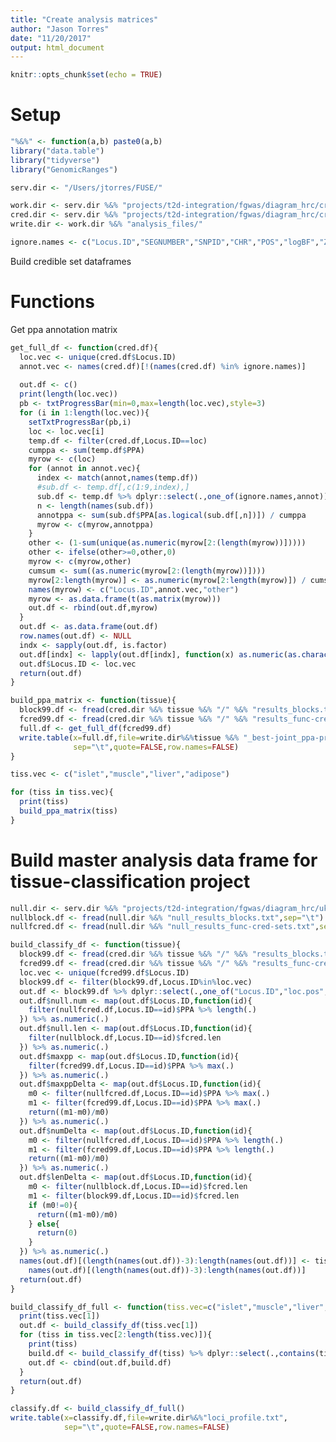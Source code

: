 ```yaml
---
title: "Create analysis matrices"
author: "Jason Torres"
date: "11/20/2017"
output: html_document
---
```


```r
knitr::opts_chunk$set(echo = TRUE)
```


# Setup 

```r

"%&%" <- function(a,b) paste0(a,b)
library("data.table")
library("tidyverse")
library("GenomicRanges")

serv.dir <- "/Users/jtorres/FUSE/" 

work.dir <- serv.dir %&% "projects/t2d-integration/fgwas/diagram_hrc/cross_tissue/"
cred.dir <- serv.dir %&% "projects/t2d-integration/fgwas/diagram_hrc/cross_tissue/credible_sets/"
write.dir <- work.dir %&% "analysis_files/"

ignore.names <- c("Locus.ID","SEGNUMBER","SNPID","CHR","POS","logBF","Z","PPA","symbol")

```


Build credible set dataframes 


# Functions 

Get ppa annotation matrix 

```r

get_full_df <- function(cred.df){
  loc.vec <- unique(cred.df$Locus.ID)
  annot.vec <- names(cred.df)[!(names(cred.df) %in% ignore.names)]
  
  out.df <- c() 
  print(length(loc.vec))
  pb <- txtProgressBar(min=0,max=length(loc.vec),style=3)
  for (i in 1:length(loc.vec)){
    setTxtProgressBar(pb,i)
    loc <- loc.vec[i]
    temp.df <- filter(cred.df,Locus.ID==loc)
    cumppa <- sum(temp.df$PPA)
    myrow <- c(loc)
    for (annot in annot.vec){
      index <- match(annot,names(temp.df))
      #sub.df <- temp.df[,c(1:9,index),]
      sub.df <- temp.df %>% dplyr::select(.,one_of(ignore.names,annot))
      n <- length(names(sub.df))
      annotppa <- sum(sub.df$PPA[as.logical(sub.df[,n])]) / cumppa
      myrow <- c(myrow,annotppa)
    }
    other <- (1-sum(unique(as.numeric(myrow[2:(length(myrow))]))))
    other <- ifelse(other>=0,other,0)
    myrow <- c(myrow,other)
    cumsum <- sum((as.numeric(myrow[2:(length(myrow))])))
    myrow[2:length(myrow)] <- as.numeric(myrow[2:length(myrow)]) / cumsum # scale to give proper proportion
    names(myrow) <- c("Locus.ID",annot.vec,"other")
    myrow <- as.data.frame(t(as.matrix(myrow)))
    out.df <- rbind(out.df,myrow)
  }
  out.df <- as.data.frame(out.df)
  row.names(out.df) <- NULL
  indx <- sapply(out.df, is.factor)
  out.df[indx] <- lapply(out.df[indx], function(x) as.numeric(as.character(x)))
  out.df$Locus.ID <- loc.vec
  return(out.df)
}

build_ppa_matrix <- function(tissue){
  block99.df <- fread(cred.dir %&% tissue %&% "/" %&% "results_blocks.txt",sep="\t")
  fcred99.df <- fread(cred.dir %&% tissue %&% "/" %&% "results_func-cred-sets.txt",sep="\t")
  full.df <- get_full_df(fcred99.df)
  write.table(x=full.df,file=write.dir%&%tissue %&% "_best-joint_ppa-prop.txt",
              sep="\t",quote=FALSE,row.names=FALSE)
}

tiss.vec <- c("islet","muscle","liver","adipose")

for (tiss in tiss.vec){
  print(tiss)
  build_ppa_matrix(tiss)
}


```



# Build master analysis data frame for tissue-classification project

```r

null.dir <- serv.dir %&% "projects/t2d-integration/fgwas/diagram_hrc/ukbb-diamante-euro-manuscript/null/credible_sets/"
nullblock.df <- fread(null.dir %&% "null_results_blocks.txt",sep="\t")
nullfcred.df <- fread(null.dir %&% "null_results_func-cred-sets.txt",sep="\t")

build_classify_df <- function(tissue){
  block99.df <- fread(cred.dir %&% tissue %&% "/" %&% "results_blocks.txt",sep="\t")
  fcred99.df <- fread(cred.dir %&% tissue %&% "/" %&% "results_func-cred-sets.txt",sep="\t")
  loc.vec <- unique(fcred99.df$Locus.ID)
  block99.df <- filter(block99.df,Locus.ID%in%loc.vec)
  out.df <- block99.df %>% dplyr::select(.,one_of("Locus.ID","loc.pos","CHR","refseq"))
  out.df$null.num <- map(out.df$Locus.ID,function(id){
    filter(nullfcred.df,Locus.ID==id)$PPA %>% length(.)
  }) %>% as.numeric(.)
  out.df$null.len <- map(out.df$Locus.ID,function(id){
    filter(nullblock.df,Locus.ID==id)$fcred.len 
  }) %>% as.numeric(.)
  out.df$maxpp <- map(out.df$Locus.ID,function(id){
    filter(fcred99.df,Locus.ID==id)$PPA %>% max(.)
  }) %>% as.numeric(.)
  out.df$maxppDelta <- map(out.df$Locus.ID,function(id){
    m0 <- filter(nullfcred.df,Locus.ID==id)$PPA %>% max(.)
    m1 <- filter(fcred99.df,Locus.ID==id)$PPA %>% max(.)
    return((m1-m0)/m0)
  }) %>% as.numeric(.)
  out.df$numDelta <- map(out.df$Locus.ID,function(id){
    m0 <- filter(nullfcred.df,Locus.ID==id)$PPA %>% length(.)
    m1 <- filter(fcred99.df,Locus.ID==id)$PPA %>% length(.)
    return((m1-m0)/m0)
  }) %>% as.numeric(.)
  out.df$lenDelta <- map(out.df$Locus.ID,function(id){
    m0 <- filter(nullblock.df,Locus.ID==id)$fcred.len 
    m1 <- filter(block99.df,Locus.ID==id)$fcred.len 
    if (m0!=0){
      return((m1-m0)/m0)
    } else{
      return(0)
    }
  }) %>% as.numeric(.)
  names(out.df)[(length(names(out.df))-3):length(names(out.df))] <- tissue %&% "." %&% 
    names(out.df)[(length(names(out.df))-3):length(names(out.df))] 
  return(out.df)
}

build_classify_df_full <- function(tiss.vec=c("islet","muscle","liver","adipose")){
  print(tiss.vec[1])
  out.df <- build_classify_df(tiss.vec[1])
  for (tiss in tiss.vec[2:length(tiss.vec)]){
    print(tiss)
    build.df <- build_classify_df(tiss) %>% dplyr::select(.,contains(tiss))
    out.df <- cbind(out.df,build.df)
  }
  return(out.df)
}

classify.df <- build_classify_df_full()
write.table(x=classify.df,file=write.dir%&%"loci_profile.txt",
            sep="\t",quote=FALSE,row.names=FALSE)

```




